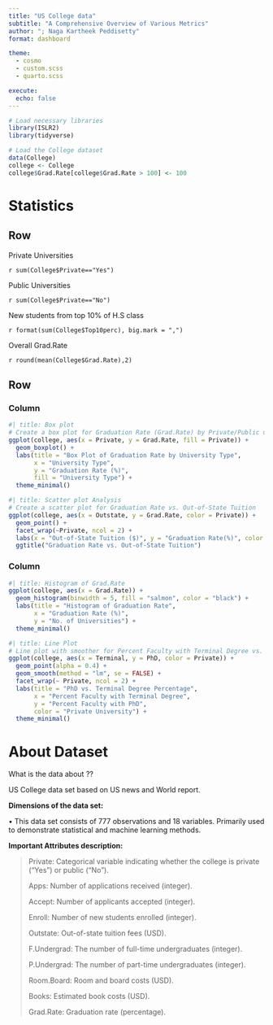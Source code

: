 ```yaml
---
title: "US College data"
subtitle: "A Comprehensive Overview of Various Metrics"
author: "; Naga Kartheek Peddisetty"
format: dashboard

theme:
  - cosmo
  - custom.scss
  - quarto.scss

execute: 
  echo: false
---
```


```r

# Load necessary libraries
library(ISLR2)
library(tidyverse)
```

```r
# Load the College dataset
data(College)
college <- College
college$Grad.Rate[college$Grad.Rate > 100] <- 100
```

# Statistics
## Row 

::: {.valuebox icon="star" color="vb-info"}
Private Universities

`r sum(College$Private=="Yes")`
:::

::: {.valuebox icon="plus-circle" color="vb-warning"}
Public Universities

`r sum(College$Private=="No")`
:::

::: {.valuebox icon="star" color="vb-danger"}
New students from top 10% of H.S class

`r format(sum(College$Top10perc), big.mark = ",")`
:::

::: {.valuebox icon="plus-circle" color="vb-success"}
Overall Grad.Rate

`r round(mean(College$Grad.Rate),2)`
:::


## Row
### Column {.tabset width="50%"}
```r
#| title: Box plot
# Create a box plot for Graduation Rate (Grad.Rate) by Private/Public universities
ggplot(college, aes(x = Private, y = Grad.Rate, fill = Private)) +
  geom_boxplot() +
  labs(title = "Box Plot of Graduation Rate by University Type",
       x = "University Type",
       y = "Graduation Rate (%)",
       fill = "University Type") +
  theme_minimal()
```

```r
#| title: Scatter plot Analysis
# Create a scatter plot for Graduation Rate vs. Out-of-State Tuition
ggplot(college, aes(x = Outstate, y = Grad.Rate, color = Private)) +
  geom_point() +
  facet_wrap(~Private, ncol = 2) +
  labs(x = "Out-of-State Tuition ($)", y = "Graduation Rate(%)", color = "Private University") +
  ggtitle("Graduation Rate vs. Out-of-State Tuition")
```

### Column {.tabset width="50%"}
```r
#| title: Histogram of Grad.Rate
ggplot(college, aes(x = Grad.Rate)) +
  geom_histogram(binwidth = 5, fill = "salmon", color = "black") +
  labs(title = "Histogram of Graduation Rate",
       x = "Graduation Rate (%)",
       y = "No. of Universities") +
  theme_minimal()
```

```r
#| title: Line Plot
# Line plot with smoother for Percent Faculty with Terminal Degree vs. Percent Faculty with PhD
ggplot(college, aes(x = Terminal, y = PhD, color = Private)) +
  geom_point(alpha = 0.4) +
  geom_smooth(method = "lm", se = FALSE) +
  facet_wrap(~ Private, ncol = 2) +
  labs(title = "PhD vs. Terminal Degree Percentage",
       x = "Percent Faculty with Terminal Degree",
       y = "Percent Faculty with PhD",
       color = "Private University") +
  theme_minimal()
```

# About Dataset

::: card
::: card-header
What is the data about ??
:::
::: card-body
US College data set based on US news and World report.

**Dimensions of the data set:**

• This data set consists of 777 observations and 18 variables. Primarily used to demonstrate statistical and machine learning methods.

**Important Attributes description:**

> Private: Categorical variable indicating whether the college is private ("Yes") or public ("No").
>
> Apps: Number of applications received (integer).
>
> Accept: Number of applicants accepted (integer).
>
> Enroll: Number of new students enrolled (integer).
>
> Outstate: Out-of-state tuition fees (USD).
>
> F.Undergrad: The number of full-time undergraduates (integer).
>
> P.Undergrad: The number of part-time undergraduates (integer). 
>
> Room.Board: Room and board costs (USD).
>
> Books: Estimated book costs (USD).
>
> Grad.Rate: Graduation rate (percentage).
:::
:::
